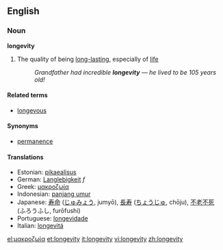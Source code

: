 ==English==
=== Noun ===
'''longevity'''
# The quality of being [[long-lasting]], especially of [[life]]
#: ''Grandfather had incredible '''longevity''' &mdash; he lived to be 105 years old!''

==== Related terms ====
*[[longevous]]

==== Synonyms ====
*[[permanence]]

==== Translations ====
*Estonian: [[pikaealisus]]
*German: [[Langlebigkeit]] ''f''
*Greek: [[μακροζωία]]
*Indonesian: [[panjang umur]]
*Japanese: [[寿命]] ([[じゅみょう]], jumyō), [[長寿]] ([[ちょうじゅ]], chōju), [[不老不死]] (ふろうふし, furōfushi)
*Portuguese: [[longevidade]]
*Italian: [[longevitá]]

[[el:μακροζωία]]
[[et:longevity]]
[[it:longevity]]
[[vi:longevity]]
[[zh:longevity]]